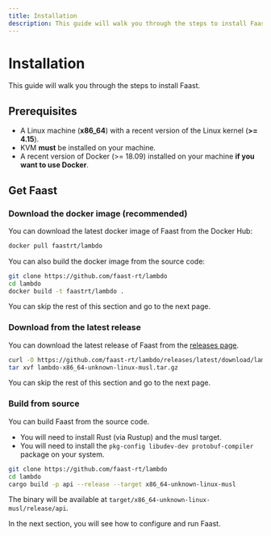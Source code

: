 ```yaml
---
title: Installation
description: This guide will walk you through the steps to install Faast.
---
```



# Installation

This guide will walk you through the steps to install Faast.

## Prerequisites

- A Linux machine (**x86_64**) with a recent version of the Linux kernel (**>=
  4.15**).
- KVM **must** be installed on your machine.
- A recent version of Docker (>= 18.09) installed on your machine **if you want
  to use Docker**.

## Get Faast

### Download the docker image (recommended)

You can download the latest docker image of Faast from the Docker Hub:

```bash copy filename="bash"
docker pull faastrt/lambdo
```

You can also build the docker image from the source code:

```bash copy filename="bash"
git clone https://github.com/faast-rt/lambdo
cd lambdo
docker build -t faastrt/lambdo .
```

<Callout type="info">
  You can skip the rest of this section and go to the next page.
</Callout>

### Download from the latest release

You can download the latest release of Faast from the
[releases page](https://github.com/faast-rt/lambdo/releases).

```bash copy filename="bash"
curl -O https://github.com/faast-rt/lambdo/releases/latest/download/lambdo-x86_64-unknown-linux-musl.tar.gz
tar xvf lambdo-x86_64-unknown-linux-musl.tar.gz
```

<Callout type="info">
  You can skip the rest of this section and go to the next page.
</Callout>

### Build from source

You can build Faast from the source code.

- You will need to install Rust (via Rustup) and the musl target.
- You will need to install the `pkg-config libudev-dev protobuf-compiler`
  package on your system.

```bash copy filename="bash"
git clone https://github.com/faast-rt/lambdo
cd lambdo
cargo build -p api --release --target x86_64-unknown-linux-musl
```

The binary will be available at `target/x86_64-unknown-linux-musl/release/api`.

<Callout>
  In the next section, you will see how to configure and run Faast.
</Callout>
